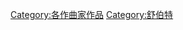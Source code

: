 {{Commons category|Compositions by Franz Schubert}}
{{Catmore|舒伯特作品列表}}

{{DEFAULTSORT:Schubert, Franz}}
[[Category:各作曲家作品|Category:各作曲家作品]]
[[Category:舒伯特|Category:舒伯特]]